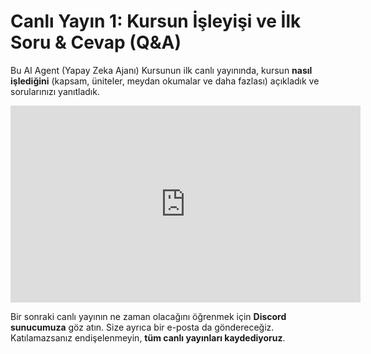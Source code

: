 # Canlı Yayın 1: Kursun İşleyişi ve İlk Soru & Cevap (Q&A)

Bu AI Agent (Yapay Zeka Ajanı) Kursunun ilk canlı yayınında, kursun **nasıl işlediğini** (kapsam, üniteler, meydan okumalar ve daha fazlası) açıkladık ve sorularınızı yanıtladık.

<iframe width="560" height="315" src="https://www.youtube.com/embed/iLVyYDbdSmM?si=TCX5Ai3uZuKLXq45" title="YouTube video player" frameborder="0" allow="accelerometer; autoplay; clipboard-write; encrypted-media; gyroscope; picture-in-picture; web-share" referrerpolicy="strict-origin-when-cross-origin" allowfullscreen></iframe>

Bir sonraki canlı yayının ne zaman olacağını öğrenmek için **Discord sunucumuza** göz atın. Size ayrıca bir e-posta da göndereceğiz. Katılamazsanız endişelenmeyin, **tüm canlı yayınları kaydediyoruz**.

